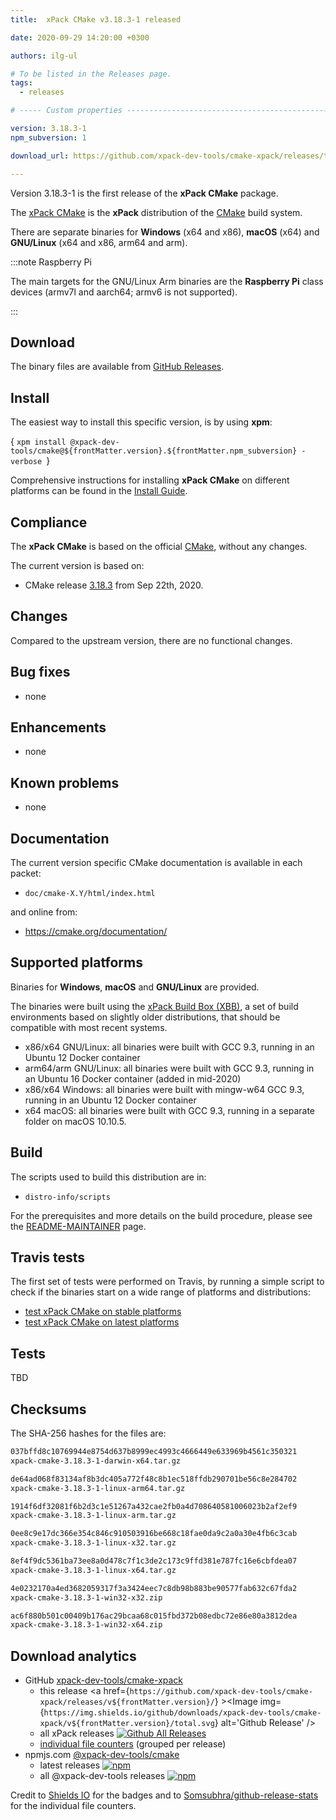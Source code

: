 ```yaml
---
title:  xPack CMake v3.18.3-1 released

date: 2020-09-29 14:20:00 +0300

authors: ilg-ul

# To be listed in the Releases page.
tags:
  - releases

# ----- Custom properties -----------------------------------------------------

version: 3.18.3-1
npm_subversion: 1

download_url: https://github.com/xpack-dev-tools/cmake-xpack/releases/tag/v3.18.3-1/

---
```


Version 3.18.3-1 is the first release of the **xPack CMake** package.

<!-- truncate -->


The [xPack CMake](https://xpack-dev-tools.github.io/cmake-xpack)
is the **xPack** distribution of the
[CMake](https://cmake.org) build system.

There are separate binaries for **Windows** (x64 and x86),
**macOS** (x64) and **GNU/Linux** (x64 and x86, arm64 and arm).

:::note Raspberry Pi

The main targets for the GNU/Linux Arm
binaries are the **Raspberry Pi** class devices (armv7l and aarch64;
armv6 is not supported).

:::

## Download

The binary files are available from <a href={frontMatter.download_url}>GitHub Releases</a>.

## Install

The easiest way to install this specific version, is by using **xpm**:

<CodeBlock language="console"> {
`xpm install @xpack-dev-tools/cmake@${frontMatter.version}.${frontMatter.npm_subversion} -verbose
`} </CodeBlock>

Comprehensive instructions for installing **xPack CMake** on different platforms
can be found in the [Install Guide](/docs/install/).

## Compliance

The **xPack CMake** is based on the official
[CMake](https://cmake.org),
without any changes.

The current version is based on:

- CMake release
[3.18.3](https://github.com/Kitware/CMake/releases/tag/v3.18.3)
from Sep 22th, 2020.

## Changes

Compared to the upstream version, there are no functional changes.

## Bug fixes

- none

## Enhancements

- none

## Known problems

- none

## Documentation

The current version specific CMake documentation is available in each packet:

- `doc/cmake-X.Y/html/index.html`

and online from:

- https://cmake.org/documentation/

## Supported platforms

Binaries for **Windows**, **macOS** and **GNU/Linux** are provided.

The binaries were built using the
[xPack Build Box (XBB)](https://github.com/xpack/xpack-build-box), a set
of build environments based on slightly older distributions, that should be
compatible with most recent systems.

- x86/x64 GNU/Linux: all binaries were built with GCC 9.3, running in an
  Ubuntu 12 Docker container
- arm64/arm GNU/Linux: all binaries were built with GCC 9.3, running in an
  Ubuntu 16 Docker container (added in mid-2020)
- x86/x64 Windows: all binaries were built with mingw-w64 GCC 9.3, running in an
  Ubuntu 12 Docker container
- x64 macOS: all binaries were built with GCC 9.3, running in a separate
  folder on macOS 10.10.5.

## Build

The scripts used to build this distribution are in:

- `distro-info/scripts`

For the prerequisites and more details on the build procedure, please see the
[README-MAINTAINER](https://github.com/xpack-dev-tools/cmake-xpack/blob/xpack/README-MAINTAINER.md) page.

## Travis tests

The first set of tests were performed on Travis, by running
a simple script to check if the binaries start on a wide range of
platforms and distributions:

- [test xPack CMake on stable platforms](https://travis-ci.org/github/xpack-dev-tools/cmake-xpack/builds/731239783)
- [test xPack CMake on latest platforms](https://travis-ci.org/github/xpack-dev-tools/cmake-xpack/builds/731243291)

## Tests

TBD

## Checksums

The SHA-256 hashes for the files are:

```txt
037bffd8c10769944e8754d637b8999ec4993c4666449e633969b4561c350321
xpack-cmake-3.18.3-1-darwin-x64.tar.gz

de64ad068f83134af8b3dc405a772f48c8b1ec518ffdb290701be56c8e284702
xpack-cmake-3.18.3-1-linux-arm64.tar.gz

1914f6df32081f6b2d3c1e51267a432cae2fb0a4d708640581006023b2af2ef9
xpack-cmake-3.18.3-1-linux-arm.tar.gz

0ee8c9e17dc366e354c846c910503916be668c18fae0da9c2a0a30e4fb6c3cab
xpack-cmake-3.18.3-1-linux-x32.tar.gz

8ef4f9dc5361ba73ee8a0d478c7f1c3de2c173c9ffd381e787fc16e6cbfdea07
xpack-cmake-3.18.3-1-linux-x64.tar.gz

4e0232170a4ed3682059317f3a3424eec7c8db98b883be90577fab632c67fda2
xpack-cmake-3.18.3-1-win32-x32.zip

ac6f880b501c00409b176ac29bcaa68c015fbd372b08edbc72e86e80a3812dea
xpack-cmake-3.18.3-1-win32-x64.zip
```

## Download analytics

- GitHub [xpack-dev-tools/cmake-xpack](https://github.com/xpack-dev-tools/cmake-xpack/)
  - this release <a href={`https://github.com/xpack-dev-tools/cmake-xpack/releases/v${frontMatter.version}/`} ><Image img={`https://img.shields.io/github/downloads/xpack-dev-tools/cmake-xpack/v${frontMatter.version}/total.svg`} alt='Github Release' /></a>
  - all xPack releases [![Github All Releases](https://img.shields.io/github/downloads/xpack-dev-tools/cmake-xpack/total.svg)](https://github.com/xpack-dev-tools/cmake-xpack/releases/)
  - [individual file counters](https://somsubhra.github.io/github-release-stats/?username=xpack-dev-tools&repository=cmake-xpack) (grouped per release)
- npmjs.com [@xpack-dev-tools/cmake](https://www.npmjs.com/package/@xpack-dev-tools/cmake)
  - latest releases [![npm](https://img.shields.io/npm/dw/@xpack-dev-tools/cmake.svg)](https://www.npmjs.com/package/@xpack-dev-tools/cmake/)
  - all @xpack-dev-tools releases [![npm](https://img.shields.io/npm/dt/@xpack-dev-tools/cmake.svg)](https://www.npmjs.com/package/@xpack-dev-tools/cmake/)

Credit to [Shields IO](https://shields.io) for the badges and to
[Somsubhra/github-release-stats](https://github.com/Somsubhra/github-release-stats)
for the individual file counters.
